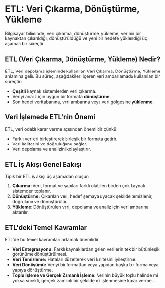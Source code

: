 # ETL: Veri Çıkarma, Dönüştürme, Yükleme

Bilgisayar biliminde, veri çıkarma, dönüştürme, yükleme, verinin bir kaynaktan çıkarıldığı, dönüştürüldüğü ve yeni bir hedefe yüklendiği üç aşamalı bir süreçtir.

## ETL (Veri Çıkarma, Dönüştürme, Yükleme) Nedir?

ETL, Veri depolama işleminde kullanılan Veri Çıkarma, Dönüştürme, Yükleme anlamına gelir. Bu süreç, aşağıdakileri içeren veri ambarlamada kullanılan bir süreçtir:

- **Çeşitli** kaynak sistemlerden veri çıkarma.
- Veriyi analiz için uygun bir formata **dönüştürme**.
- Son hedef veritabanına, veri ambarına veya veri gölgesine **yüklenme**.

## Veri İşlemede ETL'nin Önemi

ETL, veri odaklı karar verme açısından önemlidir çünkü:

- Farklı verileri birleştirerek birleşik bir formata getirir.
- Veri kalitesini ve doğruluğunu sağlar.
- Veri depolama ve analizini kolaylaştırır.

## ETL İş Akışı Genel Bakışı

Tipik bir ETL iş akışı üç aşamadan oluşur:

1. **Çıkarma:** Veri, format ve yapıları farklı olabilen birden çok kaynak sistemden toplanır.
2. **Dönüştürme:** Çıkarılan veri, hedef şemaya uyacak şekilde temizlenir, doğrulanır ve dönüştürülür.
3. **Yükleme:** Dönüştürülen veri, depolama ve analiz için veri ambarına aktarılır.

## ETL'deki Temel Kavramlar

ETL'de bu temel kavramları anlamak önemlidir:

- **Veri Entegrasyonu:** Farklı kaynaklardan gelen verilerin tek bir bütünleşik görünüme dönüştürülmesi.
- **Veri Temizleme:** Hataları düzelterek veri kalitesini iyileştirme.
- **Veri Dönüşümü:** Veriyi bir formattan veya yapıdan başka bir forma veya yapıya dönüştürme.
- **Toplu İşleme ve Gerçek Zamanlı İşleme:** Verinin büyük toplu halinde mi yoksa sürekli, gerçek zamanlı bir şekilde mi işlenmesine karar verme.
.